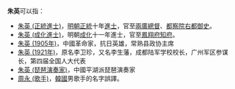 '''朱英'''可以指：
* [[朱英_(正統進士)|朱英 (正統進士)]]，[[明朝|明朝]][[正统_(明朝)|正統]]十年[[進士|進士]]，官至[[兩廣總督|兩廣總督]]、[[都察院|都察院]][[右都御史|右都御史]]。
* [[朱英_(成化進士)|朱英 (成化進士)]]，明朝[[成化|成化]]十一年進士，官至[[鳳翔府|鳳翔府]][[知府|知府]]。
* [[朱英_(1905年)|朱英 (1905年)]]，中國革命家，抗日英雄，常熟县政协主席
* [[朱英_(1921年)|朱英 (1921年)]]，原名李卫珍，又名李生藩，成都陆军学校校长，广州军区参谋长，第四届全国人大代表
* [[朱英_(琵琶演奏家)|朱英 (琵琶演奏家)]]，中國平湖派琵琶演奏家
* [[周永_(歌手)|周永 (歌手)]]，[[韓國|韓國]]男歌手的名字誤譯。

{{disambig|Cat=二字朱姓人名消歧義|ying}}